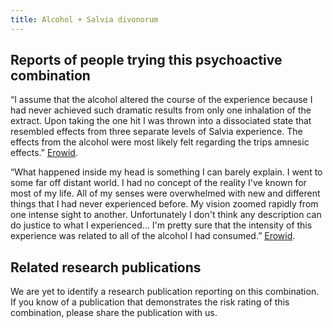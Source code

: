 ---
title: Alcohol + Salvia divonorum
---
## Reports of people trying this psychoactive combination

“I assume that the alcohol altered the course of the experience because I had never achieved such dramatic results from only one inhalation of the extract. Upon taking the one hit I was thrown into a dissociated state that resembled effects from three separate levels of Salvia experience. The effects from the alcohol were most likely felt regarding the trips amnesic effects.” [Erowid](https://erowid.org/experiences/exp.php?ID=13137).

“What happened inside my head is something I can barely explain. I went to some far off distant world. I had no concept of the reality I've known for most of my life. All of my senses were overwhelmed with new and different things that I had never experienced before. My vision zoomed rapidly from one intense sight to another. Unfortunately I don't think any description can do justice to what I experienced… I'm pretty sure that the intensity of this experience was related to all of the alcohol I had consumed.” [Erowid](https://erowid.org/experiences/exp.php?ID=25182).

## Related research publications

We are yet to identify a research publication reporting on this combination. If you know of a publication that demonstrates the risk rating of this combination, please share the publication with us.
